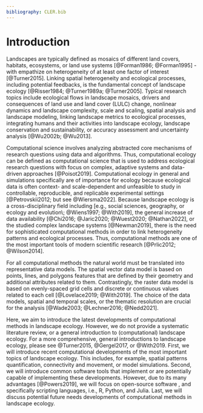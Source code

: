 ```yaml
---
bibliography: CLER.bib
---
```


<!-- Person responsible: Hesselbarth -->

# Introduction

Landscapes are typically defined as mosaics of different land covers, habitats, ecosystems, or land use systems [@Forman1986; @Forman1995] - with empathize on heterogeneity of at least one factor of interest [@Turner2015].
Linking spatial heterogeneity and ecological processes, including potential feedbacks, is the fundamental concept of landscape ecology [@Risser1984; @Turner1989a; @Turner2005].
Typical research topics include ecological flows in landscape mosaics, drivers and consequences of land use and land cover (LULC) change, nonlinear dynamics and landscape complexity, scale and scaling, spatial analysis and landscape modeling, linking landscape metrics to ecological processes, integrating humans and their activities into landscape ecology, landscape conservation and sustainability, or accuracy assessment and uncertainty analysis [@Wu2002b; @Wu2013].

Computational science involves analyzing abstracted core mechanisms of research questions using data and algorithms.
Thus, computational ecology can be defined as computational science that is used to address ecological research questions with focus on complex, adaptive systems and data-driven approaches [@Poisot2019].
Computational ecology in general and simulations specifically are of importance for ecology because ecological data is often context- and scale-dependent and unfeasible to study in controllable, reproducible, and replicable experimental settings [@Petrovskii2012; but see @Wiersma2022].
Because landscape ecology is a cross-disciplinary field including [e.g., social sciences, geography, or ecology and evolution\; @Wiens1997; @With2019], the general increase of data availability [@Chi2016; @Jaric2020; @Wuest2020; @Nathan2022], or the studied complex landscape systems [@Newman2019], there is the need for sophisticated computational methods in order to link heterogeneity patterns and ecological processes.
Thus, computational methods are one of the most important tools of modern scientific research [@Prlic2012; @Wilson2014].

For all computational methods the natural world must be translated into representative data models.
The spatial vector data model is based on points, lines, and polygons features that are defined by their geometry and additional attributes related to them.
Contrastingly, the raster data model is based on evenly-spaced grid cells and discrete or continuous values related to each cell [@Lovelace2019; @With2019].
The choice of the data models, spatial and temporal scales, or the thematic resolution are crucial for the analysis [@Wade2003; @Lechner2016; @Nedd2021].

Here, we aim to introduce the latest developments of computational methods in landscape ecology.
However, we do not provide a systematic literature review, or a general introduction to (computational) landscape ecology.
For a more comprehensive, general introductions to landscape ecology, please see @Turner2015, @Gergel2017, or @With2019.
First, we will introduce recent computational developments of the most important topics of landscape ecology.
This includes, for example, spatial patterns quantification, connectivity and movement, or model simulations.
Second, we will introduce common software tools that implement or are potentially capable of implementing these developments.
However, due to its many advantages [@Powers2019], we will focus on open-source software , and specifically scripting languages, i.e., R, Python, and Julia.
Last, we will discuss potential future needs developments of computational methods in landscape ecology.

